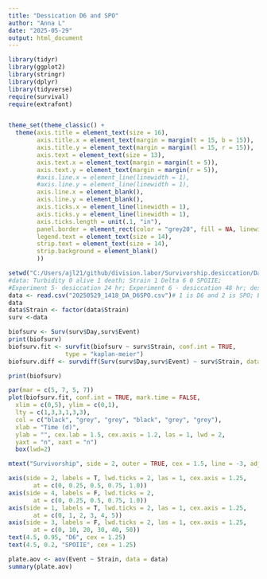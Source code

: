 ```yaml
---
title: "Dessication D6 and SPO"
author: "Anna L"
date: "2025-05-29"
output: html_document
---
```


```r
library(tidyr)
library(ggplot2)
library(stringr)
library(dplyr)
library(tidyverse)
require(survival)
require(extrafont)


theme_set(theme_classic() +
  theme(axis.title = element_text(size = 16),
        axis.title.x = element_text(margin = margin(t = 15, b = 15)),
        axis.title.y = element_text(margin = margin(l = 15, r = 15)),
        axis.text = element_text(size = 13),
        axis.text.x = element_text(margin = margin(t = 5)),
        axis.text.y = element_text(margin = margin(r = 5)),
        #axis.line.x = element_line(linewidth = 1),
        #axis.line.y = element_line(linewidth = 1),
        axis.line.x = element_blank(),
        axis.line.y = element_blank(),
        axis.ticks.x = element_line(linewidth = 1),
        axis.ticks.y = element_line(linewidth = 1),
        axis.ticks.length = unit(.1, "in"),
        panel.border = element_rect(color = "grey20", fill = NA, linewidth = 1.5),
        legend.text = element_text(size = 14),
        strip.text = element_text(size = 14),
        strip.background = element_blank()
        ))
```

```r
setwd("C:/Users/ajl21/github/division.labor/Survivorship.desiccation/Data_D6/")
#data: Turbidity 0 alive 1 death; Strain 1 Delta 6 0 SPOIIE; 
#Experiment 5- desiccation 24 hr; Experiment 6 - desiccation 48 hr; desiccation 7 - 4 hours 
data <- read.csv("20250529_1418_DA_D6SPO.csv")# 1 is D6 and 2 is SPO; Event - 0 if lived 1 if died
data
data$Strain <- factor(data$Strain) 
surv <-data
```

```r
biofsurv <- Surv(surv$Day,surv$Event)
print(biofsurv)
biofsurv.fit <- survfit(biofsurv ~ surv$Strain, conf.int = TRUE, 
                type = "kaplan-meier")
biofsurv.diff <- survdiff(Surv(surv$Day,surv$Event) ~ surv$Strain, data = surv)

print(biofsurv)
```

```r
par(mar = c(5, 7, 5, 7))
plot(biofsurv.fit, conf.int = TRUE, mark.time = FALSE,
  xlim = c(0,5), ylim = c(0,1),
  lty = c(1,3,3,1,3,3),
  col = c("black", "grey", "grey", "black", "grey", "grey"),
  xlab = "Time (d)",
  ylab = "", cex.lab = 1.5, cex.axis = 1.2, las = 1, lwd = 2,
  yaxt = "n", xaxt = "n")
  box(lwd=2)

mtext("Survivorship", side = 2, outer = TRUE, cex = 1.5, line = -3, adj = 0.5)

axis(side = 2, labels = T, lwd.ticks = 2, las = 1, cex.axis = 1.25, 
       at = c(0, 0.25, 0.5, 0.75, 1.0))
axis(side = 4, labels = F, lwd.ticks = 2, 
       at = c(0, 0.25, 0.5, 0.75, 1.0))
axis(side = 1, labels = T, lwd.ticks = 2, las = 1, cex.axis = 1.25, 
       at = c(0, 1, 2, 3, 4, 5))
axis(side = 3, labels = F, lwd.ticks = 2, las = 1, cex.axis = 1.25, 
       at = c(0, 10, 20, 30, 40, 50))
text(4.5, 0.95, "D6", cex = 1.25)
text(4.5, 0.2, "SPOIIE", cex = 1.25)
```



```r
plate.aov <- aov(Event ~ Strain, data = data)
summary(plate.aov)

```